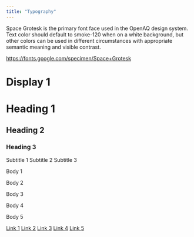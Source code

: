 ```yaml
---
title: "Typography"
---
```


Space Grotesk is the primary font face used in the
OpenAQ design system. Text color should default to smoke-120 when on a white background, but other colors can be used in different circumstances with appropriate semantic meaning and visible contrast.

<p>
    <a
    href="https://fonts.google.com/specimen/Space+Grotesk"
    class="type-link-1">https://fonts.google.com/specimen/Space+Grotesk</a>
</p>
<div class="overview-typography-wrapper">
<h1 class="type-display-1">Display 1</h1>
<h1 class="type-heading-1">Heading 1</h1>
<h2 class="type-heading-2">Heading 2</h2>
<h3 class="type-heading-3">Heading 3</h3>

<span class="type-subtitle-1">Subtitle 1</span>
<span class="type-subtitle-2">Subtitle 2</span>
<span class="type-subtitle-3">Subtitle 3</span>

<p class="type-body-1">Body 1</p>
<p class="type-body-2">Body 2</p>
<p class="type-body-3">Body 3</p>
<p class="type-body-4">Body 4</p>
<p class="type-body-5">Body 5</p>

<a href="#" class="type-link-1">Link 1</a>
<a href="#" class="type-link-2">Link 2</a>
<a href="#" class="type-link-3">Link 3</a>
<a href="#" class="type-link-4">Link 4</a>
<a href="#" class="type-link-5">Link 5</a>
</div>

